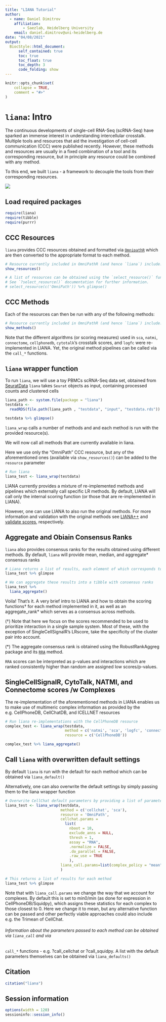 ```yaml
---
title: "LIANA Tutorial"
author:
  - name: Daniel Dimitrov
    affiliation:
        - Saezlab, Heidelberg University
    email: daniel.dimitrov@uni-heidelberg.de
date: "04/08/2021"
output: 
  BiocStyle::html_document:
      self_contained: true
      toc: true
      toc_float: true
      toc_depth: 3
      code_folding: show
---
```


```r
knitr::opts_chunk$set(
    collapse = TRUE,
    comment = "#>"
)
```

# `liana`: Intro

The continuous developments of single-cell RNA-Seq (scRNA-Seq) have sparked an
immense interest in understanding intercellular crosstalk. Multiple tools and
resources that aid the investigation of cell-cell communication (CCC) were 
published recently. However, these methods and resources are usually in a fixed
combination of a tool and its corresponding resource, but in principle any
resource could be combined with any method.

To this end, we built `liana` - a framework to decouple the tools from their
corresponding resources.

![](../ligrec_pipe.png)

## Load required packages
```r
require(liana)
require(tibble)
require(purrr)
```

## CCC Resources
`liana` provides CCC resources obtained and formatted via [`OmnipathR`](https://github.com/saezlab/OmnipathR) which are then converted to the appropriate format to each method.
```r
# Resource currently included in OmniPathR (and hence `liana`) include:
show_resources()

# A list of resources can be obtained using the `select_resource()` function:
# See `?select_resource()` documentation for further information.
# select_resource(c('OmniPath')) %>% glimpse() 
```
  
  
## CCC Methods
Each of the resources can then be run with any of the following methods:
```r
# Resource currently included in OmniPathR (and hence `liana`) include:
show_methods()
```
Note that the different algorithms (or scoring measures) used in `sca`, `natmi`,
`connectome`, `cellphonedb`, `cytotalk`'s crosstalk scores, and `logfc` were re-implemented in LIANA.
Yet, the original method pipelines can be called via the `call_*` functions.

## `liana` wrapper function

To run `liana`, we will use a toy PBMCs scRNA-Seq data set, obtained from [SeuratData](https://github.com/satijalab/seurat-data)
`liana` takes `Seurat` objects as input, containing processed counts and clustered cells
```r
liana_path <- system.file(package = "liana")
testdata <-
  readRDS(file.path(liana_path , "testdata", "input", "testdata.rds"))

testdata %>% glimpse()
```

`liana_wrap` calls a number of methods and and each method is run with the provided resource(s).

We will now call all methods that are currently available in liana.

Here we use only the "OmniPath" CCC resource, but any of the 
aforementioned ones (available via `show_resources()`) can be added to the `resource` parameter
```r
# Run liana
liana_test <- liana_wrap(testdata)
```
LIANA currently provides a mixture of re-implemented methods and pipelines which externally call specific LR methods.
By default, LIANA will call only the internal scoring function (or those that are re-implemented in LIANA).

However, one can use LIANA to also run the original methods.
For more information and validation with the original methods see [LIANA++](https://saezlab.github.io/liana/articles/liana_devel.html) and [validate scores](https://saezlab.github.io/liana/articles/liana_remethod.html), respectively.


## Aggregate and Obiain Consensus Ranks
`liana` also provides consensus ranks for the results obtained using different
methods. By default, `liana` will provide mean, median, and aggregate* consensus
ranks
```r
# Liana returns a list of results, each element of which corresponds to a method
liana_test %>% glimpse

# We can aggregate these results into a tibble with consensus ranks
liana_test %>%
  liana_aggregate()
```

Voila! That's it. A very brief intro to LIANA and how to obtain the scoring functions†
for each method implemented in it, as well as an aggregate_rank* which serves as a consensus across methods.

(†) Note that here we focus on the scores recommended to be used to prioritize interaction in a 
single sample system. Most of these, with the exception of SingleCellSignalR's LRscore, take
the specificity of the cluster pair into account.

(*) The aggregate consensus rank is obtained using the RobustRankAggreg package and its [`RRA`](https://www.ncbi.nlm.nih.gov/pmc/articles/PMC3278763/) method.

`RRA` scores can be interpreted as p-values and interactions which are
ranked consistently higher than random are assigned low scores/p-values.



## SingleCellSignalR, CytoTalk, NATMI, and Connectome scores /w Complexes
The re-implementation of the aforementioned methods in LIANA enables us to make use of 
multimeric complex information as provided by the e.g. CellPhoneDB, CellChatDB, and ICELLNET resources

```r
# Run liana re-implementations with the CellPhoneDB resource
complex_test <- liana_wrap(testdata,
                           method = c('natmi', 'sca', 'logfc', 'connectome'),
                           resource = c('CellPhoneDB'))

complex_test %>% liana_aggregate()
```


## Call `liana` with overwritten default settings
By default `liana` is run with the default for each method which can be obtained via `liana_default()`

Alternatively, one can also overwrite the default settings by simply passing them to the liana wrapper function
```r
# Overwrite CellChat default parameters by providing a list of parameters
liana_test <- liana_wrap(testdata,
                         method = c('cellchat', 'sca'),
                         resource = 'OmniPath',
                         cellchat.params = 
                           list(
                             nboot = 10,
                             exclude_anns = NULL,
                             thresh = 1,
                             assay = "RNA",
                             .normalize = FALSE,
                             .do_parallel = FALSE,
                             .raw_use = TRUE
                             ),
                         liana_call.params=list(complex_policy = "mean")
                         )

# This returns a list of results for each method
liana_test %>% glimpse
```
Note that with `liana_call.params` we change the way that we account for complexes.
By default this is set to min0/min (as done for expression in CellPhoneDB/Squidpy), 
which assigns these statistics for each complex to those closest to 0. Here
we change it to mean, but any alternative function can be passed and other 
perfectly viable approaches could also include e.g. the Trimean of CellChat.
  
  
  
###### Information about the parameters passed to each method can be obtained via `liana_call` and via
`call_*` functions - e.g. ?call_cellchat or ?call_squidpy.
A list with the default parameters themselves can be obtained via `liana_defaults()`


## Citation
```r
citation("liana")
```


## Session information
```r
options(width = 120)
sessioninfo::session_info()
```

